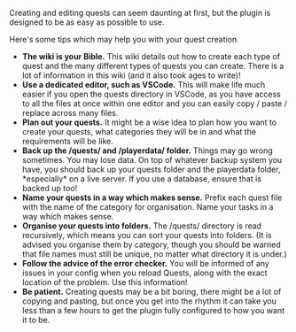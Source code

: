 Creating and editing quests can seem daunting at first, but the plugin is designed to be as easy as possible to use.

Here's some tips which may help you with your quest creation.

* '''The wiki is your Bible.''' This wiki details out how to create each type of quest and the many different types of quests you can create. There is a lot of information in this wiki (and it also took ages to write)!
* '''Use a dedicated editor, such as VSCode.''' This will make life much easier if you open the quests directory in VSCode, as you have access to all the files at once within one editor and you can easily copy / paste / replace across many files.
* '''Plan out your quests.''' It might be a wise idea to plan how you want to create your quests, what categories they will be in and what the requirements will be like.
* '''Back up the /quests/ and /playerdata/ folder.''' Things may go wrong sometimes. You may lose data. On top of whatever backup system you have, you should back up your quests folder and the playerdata folder, *especially* on a live server. If you use a database, ensure that is backed up too!
* '''Name your quests in a way which makes sense.''' Prefix each quest file with the name of the category for organisation. Name your tasks in a way which makes sense.
* '''Organise your quests into folders.''' The /quests/ directory is read recursively, which means you can sort your quests into folders. (It is advised you organise them by category, though you should be warned that file names must still be unique, no matter what directory it is under.)
* '''Follow the advice of the error checker.''' You will be informed of any issues in your config when you reload Quests, along with the exact location of the problem. Use this information!
* '''Be patient.''' Creating quests may be a bit boring, there might be a lot of copying and pasting, but once you get into the rhythm it can take you less than a few hours to get the plugin fully configured to how you want it to be.